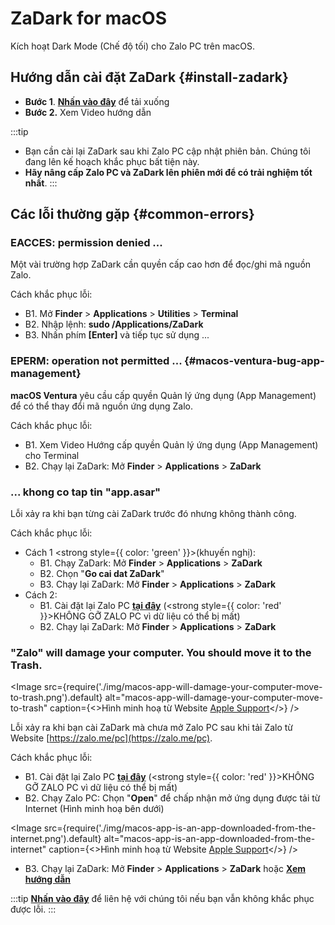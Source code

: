 
# ZaDark for macOS

Kích hoạt Dark Mode (Chế độ tối) cho Zalo PC trên macOS.

## Hướng dẫn cài đặt ZaDark {#install-zadark}

- **Bước 1**. [**Nhấn vào đây**](https://sourceforge.net/projects/zadark/files/latest/download) để tải xuống
- **Bước 2.** Xem Video hướng dẫn

<YouTube videoId="4iSikfONu3s" title="Hướng dẫn cài đặt ZaDark for macOS 8.2 trở lên | zadark.com" />

:::tip
- Bạn cần cài lại ZaDark sau khi Zalo PC cập nhật phiên bản. Chúng tôi đang lên kế hoạch khắc phục bất tiện này.
- **Hãy nâng cấp Zalo PC và ZaDark lên phiên mới để có trải nghiệm tốt nhất**.
:::

## Các lỗi thường gặp {#common-errors}

### EACCES: permission denied ...

Một vài trường hợp ZaDark cần quyền cấp cao hơn để đọc/ghi mã nguồn Zalo.

Cách khắc phục lỗi:

- B1. Mở **Finder** > **Applications** > **Utilities** > **Terminal**
- B2. Nhập lệnh: **sudo /Applications/ZaDark**
- B3. Nhấn phím **\[Enter]** và tiếp tục sử dụng ...

### EPERM: operation not permitted ... {#macos-ventura-bug-app-management}

**macOS Ventura** yêu cầu cấp quyền Quản lý ứng dụng (App Management) để có thể thay đổi mã nguồn ứng dụng Zalo.

Cách khắc phục lỗi:

- B1. Xem Video Hướng cấp quyền Quản lý ứng dụng (App Management) cho Terminal
- B2. Chạy lại ZaDark: Mở **Finder** > **Applications** > **ZaDark**

<YouTube videoId="K8dVMS9L-3o" title="Hướng dẫn cài đặt ZaDark for macOS 8.2 trở lên | zadark.com" />

### ... khong co tap tin "app.asar"

Lỗi xảy ra khi bạn từng cài ZaDark trước đó nhưng không thành công.

Cách khắc phục lỗi:

* Cách 1 <strong style={{ color: 'green' }}>(khuyến nghị)</strong>:
  - B1. Chạy ZaDark: Mở **Finder** > **Applications** > **ZaDark**
  - B2. Chọn "**Go cai dat ZaDark**"
  - B3. Chạy lại ZaDark: Mở **Finder** > **Applications** > **ZaDark**
* Cách 2:
  - B1. Cài đặt lại Zalo PC [**tại đây**](https://zalo.me/pc) (<strong style={{ color: 'red' }}>KHÔNG GỠ ZALO PC</strong> vì dữ liệu có thể bị mất)
  - B2. Chạy lại ZaDark: Mở **Finder** > **Applications** > **ZaDark**

### "Zalo" will damage your computer. You should move it to the Trash.

<Image
  src={require('./img/macos-app-will-damage-your-computer-move-to-trash.png').default}
  alt="macos-app-will-damage-your-computer-move-to-trash"
  caption={<>Hình minh hoạ từ Website <a href="https://support.apple.com/en-us/HT202491">Apple Support</a></>}
/>

Lỗi xảy ra khi bạn cài ZaDark mà chưa mở Zalo PC sau khi tải Zalo từ Website [https://zalo.me/pc](https://zalo.me/pc).

Cách khắc phục lỗi:

- B1. Cài đặt lại Zalo PC [**tại đây**](https://zalo.me/pc) (<strong style={{ color: 'red' }}>KHÔNG GỠ ZALO PC</strong> vì dữ liệu có thể bị mất)
- B2. Chạy Zalo PC: Chọn "**Open**" để chấp nhận mở ứng dụng được tải từ Internet (Hình minh hoạ bên dưới)

<Image
  src={require('./img/macos-app-is-an-app-downloaded-from-the-internet.png').default}
  alt="macos-app-is-an-app-downloaded-from-the-internet"
  caption={<>Hình minh hoạ từ Website <a href="https://support.apple.com/en-us/HT202491">Apple Support</a></>}
/>

- B3. Chạy lại ZaDark: Mở **Finder** > **Applications** > **ZaDark** hoặc [**Xem hướng dẫn**](#install-zadark)

:::tip
[**Nhấn vào đây**](../contact) để liên hệ với chúng tôi nếu bạn vẫn không khắc phục được lỗi.
:::
